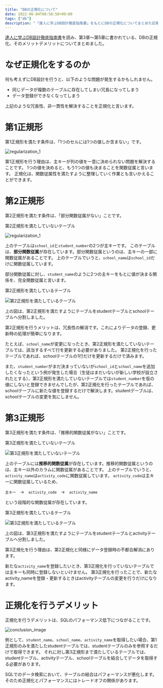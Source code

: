 ```yaml
---
title: "DBの正規化について"
date: 2022-06-04T08:58:58+09:00
tags: ["db"]
description: "「達人に学ぶDB設計徹底指南書」をもとにDBの正規化についてまとめた記事です。"
---
```



[達人に学ぶDB設計徹底指南書](https://www.amazon.co.jp/%E9%81%94%E4%BA%BA%E3%81%AB%E5%AD%A6%E3%81%B6DB%E8%A8%AD%E8%A8%88-%E5%BE%B9%E5%BA%95%E6%8C%87%E5%8D%97%E6%9B%B8-%E5%88%9D%E7%B4%9A%E8%80%85%E3%81%A7%E7%B5%82%E3%82%8F%E3%82%8A%E3%81%9F%E3%81%8F%E3%81%AA%E3%81%84%E3%81%82%E3%81%AA%E3%81%9F%E3%81%B8-%E3%83%9F%E3%83%83%E3%82%AF/dp/4798124702)を読み、第3章〜第5章に書かれている、DBの正規化、そのメリットデメリットについてまとめました。

# なぜ正規化をするのか

何も考えずにDB設計を行うと、以下のような問題が発生するかもしれません。

- 同じデータが複数のテーブルに存在してしまい冗長になってしまう
- データ登録ができなくなってしまう

上記のような冗長性、非一貫性を解決することを正規化と言います。

# 第1正規形

第1正規形を満たす条件は、「1つのセルには1つの値しか含まない」です。

<Image src={regularization_1} alt="regularization_1" class="w-3/4 mx-auto rounded-md shadow-lg" />

第1正規形を行う理由は、主キーが列の値を一意に決められない問題を解決することです。
1つの値を決めると、もう1つの値も決まることを関数従属と言います。
正規化は、関数従属性を満たすように整理していく作業とも言いかえることができます。

# 第2正規形

第2正規形を満たす条件は、「部分関数従属がない」ことです。

第2正規形を満たしていないテーブル

<Image src={regularization_2_before} alt="regularization_1" class="w-3/4 mx-auto rounded-md shadow-lg" />

上のテーブルは`school_id`と`student_number`の2つが主キーです。
このテーブルは、**部分関数従属**が存在しています。部分関数従属というのは、主キーの一部に関数従属があることです。
上のテーブルでいうと、`school_name`は`school_id`だけに関数従属しています。

部分関数従属に対し、`student_name`のように2つの主キーをもとに値が決まる関係を、完全関数従属と言います。

第2正規形を満たしているテーブル

<Image src={regularization_2} alt="第2正規形を満たしているテーブル" class="w-3/4 mx-auto rounded-md shadow-lg" />

上の図は、第2正規形を満たすようにテーブルをstudentテーブルとschoolテーブルへ分割しました。

第2正規形を行うメリットは、冗長性の解消です。これによりデータの登録、更新時の処理が簡単になります。

たとえば、`school_name`が変更になったとき、第2正規形を満たしていないテーブルでは、該当するすべて行を更新する必要がありました。
第2正規化を行ったテーブルであれば、schoolテーブルの1行だけを更新するだけで済みます。

また、`student_number`がまだ決まっていないが`school_id`と`school_name`を追加したくなったという例が発生した場合（生徒はまだいないが新しい学校が設立されたとする）、第2正規形を満たしていないテーブルでは`student_number`を仮の値にしないと登録できませんでしたが、第2正規化を行ったテーブルであれば、schoolテーブルに新たな値を登録するだけで解決します。studentデーブルは、schoolテーブルの変更を気にしません。

# 第3正規形

第3正規形を満たす条件は、「推移的関数従属がない」ことです。

第3正規形を満たしていないテーブル

<Image
  src={regularization_3_before}
  alt="第3正規形を満たしていないテーブル"
  class="w-3/4 mx-auto rounded-md shadow-lg"
/>

上のテーブルには**推移的関数従属**が存在しています。推移的関数従属というのは、主キー以外のカラムに関数従属があることです。
上のテーブルでいうと、`activity_name`は`activity_code`に関数従属しています。
`activity_code`は主キーに関数従属しているため、

`主キー`　→　`activity_code`　→　`activity_name`

という段階的な関数従属が存在しています。

第3正規形を満たしているテーブル

<Image src={regularization_3} alt="第3正規形を満たしているテーブル" class="w-3/4 mx-auto rounded-md shadow-lg" />

上の図は、第3正規形を満たすようにテーブルをstudentテーブルとactivityテーブルへ分割しました。

第3正規化を行う理由は、第2正規化と同様にデータ登録時の不都合解消にあります。

新たな`activity_name`を登録したいとき、第3正規化を行っていないテーブルでは主キーも同時に登録しないといけません。
第3正規化を行ったことで、新たなactivity_nameを登録・更新するときはactivityテーブルの変更を行うだけになります。

# 正規化を行うデメリット

正規化を行うデメリットは、SQLのパフォーマンス低下につながることです。

<Image src={conclusionImage} alt="conclusion_image" class="w-3/4 mx-auto rounded-md shadow-lg" />

例として、`student_name`、`school_name`、`activity_name`を取得したい場合、第1正規形のみを満たしたstudentテーブルでは、studentテーブルのみを参照するだけで取得できます。
それに対し第3正規形まで満たしているテーブルでは、studentテーブル、activityテーブル、schoolテーブルを結合してデータを取得する必要があります。

SQLでのデータ検索において、テーブルの結合はパフォーマンスが悪化します。
そのため正規化とパフォーマンスにはトレードオフの関係があります。
